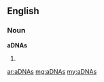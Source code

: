 ==English==

===Noun===
'''aDNAs'''

# {{plural of|[[aDNA]]}}

[[ar:aDNAs]]
[[mg:aDNAs]]
[[my:aDNAs]]